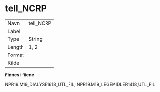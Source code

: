 
# tell_NCRP {-}

| | |
|----|----|
| Navn     | tell_NCRP |
| Label    |  |
| Type     | String |
| Length   | 1, 2    |
| Format   |  |
| Kilde    |   |

**Finnes i filene**

NPR19.M19_DIALYSE1618_UTL_FIL, NPR19.M19_LEGEMIDLER1418_UTL_FIL

